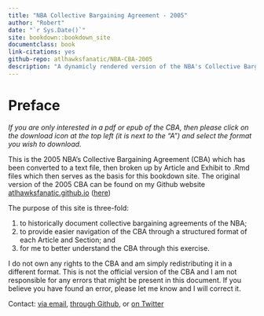 ```yaml
--- 
title: "NBA Collective Bargaining Agreement - 2005"
author: "Robert"
date: "`r Sys.Date()`"
site: bookdown::bookdown_site
documentclass: book
link-citations: yes
github-repo: atlhawksfanatic/NBA-CBA-2005
description: "A dynamicly rendered version of the NBA's Collective Bargaining Agreement."
---
```


# Preface {-}

*If you are only interested in a pdf or epub of the CBA, then please click on the download icon at the top left (it is next to the "A") and select the format you wish to download.*

This is the 2005 NBA's Collective Bargaining Agreement (CBA) which has been converted to a text file, then broken up by Article and Exhibit to .Rmd files which then serves as the basis for this bookdown site. The original version of the 2005 CBA can be found on my Github website [atlhawksfanatic.github.io](https://atlhawksfanatic.github.io/) ([here](https://github.com/atlhawksfanatic/atlhawksfanatic.github.io/raw/master/research/CBA/2005-NBA-NBPA-Collective-Bargaining-Agreement.pdf)) 

The purpose of this site is three-fold:

1. to historically document collective bargaining agreements of the NBA;
2. to provide easier navigation of the CBA through a structured format of each Article and Section; and
3. for me to better understand the CBA through this exercise.

I do not own any rights to the CBA and am simply redistributing it in a different format. This is not the official version of the CBA and I am not responsible for any errors that might be present in this document. If you believe you have found an error, please let me know and I will correct it.

Contact: [via email](atlhawksfanatic@gmail.com), [through Github](https://github.com/atlhawksfanatic), or [on Twitter](https://twitter.com/atlhawksfanatic)